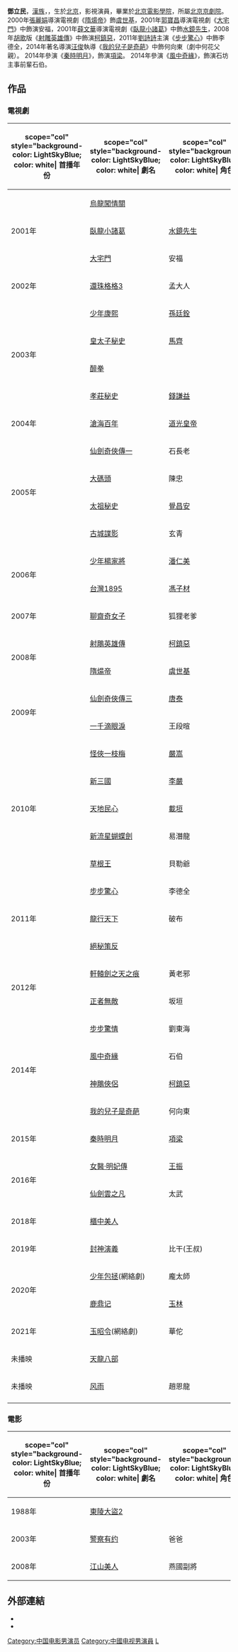 {{藝人
| 姓名 = 鄧立民
| 類型 = 男演员
| 圖片 = 
| 圖片簡介 = 
| 英文名 = Deng Limin
| 暱稱 = 
| 國籍 = {{PRC}}
| 民族 = [[漢族|漢族]]
| 配偶 = 
| 籍貫 = [[北京|北京]]
| 出生日期 = {{Birth date and age|1959|1|1}}
| 出生地點 = {{CHN}}[[北京市|北京市]]
| 職業 = [[演員|演員]]
| 語言 = [[普通話|普通話]]
| 教育程度 = [[北京電影學院|北京電影學院]]
| 經紀公司 = [[北京京劇院|北京京劇院]]
| 宗教信仰 = 
| 出道作 = 
| 出道日期 = 
| 代表作 = 2003年《[[皇太子秘史|皇太子秘史]]》<br />2010年《[[怪俠一枝梅_(2010年電視劇)|怪俠一枝梅]]》<br />2011年《[[步步驚心_(電視劇)|步步驚心]]》<br />2012年《[[軒轅劍之天之痕|軒轅劍之天之痕]]》<br/>2014年《[[步步驚情|步步驚情]]》<br/>2014年《[[神鵰俠侶_(2014年電視劇)|神鵰俠侶]]》
| 活躍年代 = 
| 網站 = 
| IMDb = 3035510
}}

'''鄧立民'''，[[漢族|漢族]]，{{BD|1959年|1月1日|catIdx=D}}，生於[[北京|北京]]，影視演員，畢業於[[北京電影學院|北京電影學院]]，所屬[[北京京劇院|北京京劇院]]。 2000年[[張麗娟|張麗娟]]導演電視劇《[[隋煬帝_(電視劇)|隋煬帝]]》飾[[虞世基|虞世基]]，2001年[[郭寶昌|郭寶昌]]導演電視劇《[[大宅門|大宅門]]》中飾演安福，2001年[[薛文華|薛文華]]導演電視劇《[[臥龍小諸葛|臥龍小諸葛]]》中飾[[水鏡先生|水鏡先生]]，2008年[[胡歌|胡歌]]版《[[射鵰英雄傳_(2008年電視劇)|射雕英雄傳]]》中飾演[[柯鎮惡|柯鎮惡]]，2011年[[劉詩詩|劉詩詩]]主演《[[步步驚心_(電視劇)|步步驚心]]》中飾李德全，2014年著名導演[[汪俊_(導演)|汪俊]]執導《[[我的兒子是奇葩|我的兒子是奇葩]]》中飾何向東（劇中何花父親）。 2014年參演《[[秦時明月_(電視劇)|秦時明月]]》，飾演[[項梁|項梁]]。 2014年參演《[[風中奇緣_(電視劇)|風中奇緣]]》，飾演石坊主事前輩石伯。

== 作品 ==
=== 電視劇 ===
{| class="wikitable sortable plainrowheaders"
|- 
! scope="col" style="background-color: LightSkyBlue; color: white| 首播年份
! scope="col" style="background-color: LightSkyBlue; color: white| 劇名
! scope="col" style="background-color: LightSkyBlue; color: white| 角色
|-
|rowspan="3"|2001年||[[烏龍闖情關|烏龍闖情關]]||
|-
|[[臥龍小諸葛|臥龍小諸葛]]||[[水鏡先生|水鏡先生]]
|-
|[[大宅門|大宅門]]||安福
|-
|rowspan="1"|2002年||[[還珠格格3|還珠格格3]]||孟大人
|-
|rowspan="4"|2003年||[[少年康熙|少年康熙]]||[[孫廷銓|孫廷銓]]
|-
|[[皇太子秘史|皇太子秘史]]||[[馬齊|馬齊]]
|-
|[[醉拳_(電視劇)|醉拳]]||
|-
|[[孝莊秘史|孝莊秘史]]||[[錢謙益|錢謙益]]
|-
|rowspan="1"|2004年||[[滄海百年|滄海百年]]||[[道光皇帝|道光皇帝]]
|-
|rowspan="4"|2005年||[[仙劍奇俠傳_(電視劇)|仙劍奇俠傳一]]||石長老
|-
|[[大碼頭|大碼頭]]||陳忠
|-
|[[太祖秘史|太祖秘史]]||[[覺昌安|覺昌安]]
|-
|[[古城諜影|古城諜影]]||玄青
|-
|rowspan="2"|2006年||[[少年楊家將|少年楊家將]]||[[潘仁美|潘仁美]]
|-
|[[台灣1895|台灣1895]]||[[馮子材|馮子材]]
|-
|rowspan="1"|2007年||[[聊齋奇女子|聊齋奇女子]]||狐狸老爹
|-
|rowspan="2"|2008年||[[射鵰英雄傳_(2008年電視劇)|射鵰英雄傳]]||[[柯鎮惡|柯鎮惡]]
|-
|[[隋煬帝_(電視劇)|隋煬帝]]||[[虞世基|虞世基]]
|-
|rowspan="2"|2009年||[[仙劍奇俠傳三_(電視劇)|仙劍奇俠傳三]]||[[唐泰|唐泰]]
|-
|[[一千滴眼淚|一千滴眼淚]]||王段暄
|-
|rowspan="5"|2010年||[[怪俠一枝梅_(2010年電視劇)|怪俠一枝梅]]||[[嚴嵩|嚴嵩]]
|-
|[[新三國|新三國]]||[[李嚴_(蜀漢)|李嚴]]
|-
|[[天地民心|天地民心]]||[[載垣|載垣]]
|-
|[[流星蝴蝶劍_(2010年電視劇)|新流星蝴蝶劍]]||易潛龍
|-
|[[草根王|草根王]]||貝勒爺
|-
|rowspan="3"|2011年||[[步步驚心_(電視劇)|步步驚心]]||李德全
|-
|[[龍行天下_(電視劇)|龍行天下]]||破布
|-
|[[絕秘策反|絕秘策反]]||
|-
|rowspan="2"|2012年||[[軒轅劍之天之痕|軒轅劍之天之痕]]||黃老邪
|-
|[[正者無敵|正者無敵]]||坂垣
|-
|rowspan="4"|2014年||[[步步驚情|步步驚情]]||劉東海
|-
|[[風中奇緣_(電視劇)|風中奇緣]]||石伯
|-
|[[神鵰俠侶_(2014年電視劇)|神鵰俠侶]]||[[柯鎮惡|柯鎮惡]]
|-
|[[我的兒子是奇葩|我的兒子是奇葩]]||何向東
|-
|rowspan="1"|2015年||[[秦時明月_(電視劇)|秦時明月]]||[[項梁|項梁]]
|-
|rowspan="2"|2016年||[[女醫·明妃傳|女醫·明妃傳]]||[[王振|王振]]
|-
|[[仙劍雲之凡|仙劍雲之凡]]||太武
|-
|rowspan="1"|2018年||[[櫃中美人|櫃中美人]]||
|-
|2019年
|[[封神演義_(2019年電視劇)|封神演義]]
|比干(王叔)
|-
|rowspan="2"|2020年
|[[少年包拯|少年包拯]](網絡劇)
|龐太師
|-
|[[鹿鼎记_(2020年电视剧)|鹿鼎记]]
|[[玉林通琇|玉林]]
|-
|2021年
|[[玉昭令|玉昭令]](網絡劇)
|華佗
|-
|未播映||[[天龍八部_(2021年電視劇)|天龍八部]]||
|-
|未播映||[[风雨|风雨]]||趙恩龍
|-
|}

=== 電影 ===
{| class="wikitable sortable plainrowheaders"
|- 
! scope="col" style="background-color: LightSkyBlue; color: white| 首播年份
! scope="col" style="background-color: LightSkyBlue; color: white| 劇名
! scope="col" style="background-color: LightSkyBlue; color: white| 角色
|-
|rowspan="1"|1988年||[[東陵大盜2|東陵大盜2]]||
|-
|rowspan="1"|2003年||[[警察有约|警察有约]]||爸爸
|-
|rowspan="1"|2008年||[[江山美人_(2008年電影)|江山美人]]||燕國副將
|}

==外部連結==
*{{hkmdb name|41381}}
*{{douban people}}

[[Category:中国电影男演员|Category:中国电影男演员]]
[[Category:中國电视男演員|Category:中國电视男演員]]
[[Category:鄧姓|L]]